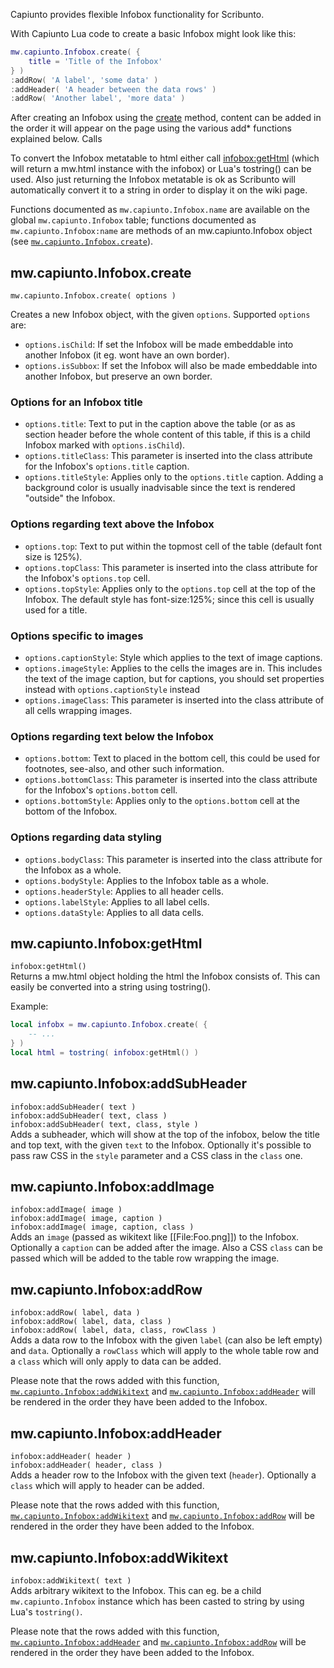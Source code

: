 Capiunto provides flexible Infobox functionality for Scribunto.

With Capiunto Lua code to create a basic Infobox might look like this:
<source lang="lua">
mw.capiunto.Infobox.create( {
	title = 'Title of the Infobox'
} )
:addRow( 'A label', 'some data' )
:addHeader( 'A header between the data rows' )
:addRow( 'Another label', 'more data' )
</source>

After creating an Infobox using the [[#mw.capiunto.Infobox.create|create]] method, content can be added in the order it will appear on the page using the various add* functions explained below. Calls

To convert the Infobox metatable to html either call [[#mw.capiunto.Infobox:getHtml|infobox:getHtml]] (which will return a mw.html instance with the infobox) or Lua's tostring() can be used. Also just returning the Infobox metatable is ok as Scribunto will automatically convert it to a string in order to display it on the wiki page.

Functions documented as <code>mw.capiunto.Infobox.name</code> are available on the global <code>mw.capiunto.Infobox</code> table; functions documented as <code>mw.capiunto.Infobox:name</code> are methods of an mw.capiunto.Infobox object (see [[#mw.capiunto.Infobox.create|<code>mw.capiunto.Infobox.create</code>]]).

== mw.capiunto.Infobox.create ==
<code>mw.capiunto.Infobox.create( options )</code>

Creates a new Infobox object, with the given <code>options</code>. Supported <code>options</code> are:

*<code>options.isChild</code>: If set the Infobox will be made embeddable into another Infobox (it eg. wont have an own border).
*<code>options.isSubbox</code>: If set the Infobox will also be made embeddable into another Infobox, but preserve an own border.

=== Options for an Infobox title ===
*<code>options.title</code>: Text to put in the caption above the table (or as as section header before the whole content of this table, if this is a child Infobox marked with <code>options.isChild</code>).
*<code>options.titleClass</code>: This parameter is inserted into the class attribute for the Infobox's <code>options.title</code> caption.
*<code>options.titleStyle</code>: Applies only to the <code>options.title</code> caption. Adding a background color is usually inadvisable since the text is rendered "outside" the Infobox.

=== Options regarding text above the Infobox ===
*<code>options.top</code>: Text to put within the topmost cell of the table (default font size is 125%).
*<code>options.topClass</code>: This parameter is inserted into the class attribute for the Infobox's <code>options.top</code> cell.
*<code>options.topStyle</code>: Applies only to the <code>options.top</code> cell at the top of the Infobox. The default style has font-size:125%; since this cell is usually used for a title.

=== Options specific to images ===
*<code>options.captionStyle</code>: Style which applies to the text of image captions.
*<code>options.imageStyle</code>: Applies to the cells the images are in. This includes the text of the image caption, but for captions, you should set properties instead with <code>options.captionStyle</code> instead
*<code>options.imageClass</code>: This parameter is inserted into the class attribute of all cells wrapping images.

=== Options regarding text below the Infobox ===
*<code>options.bottom</code>: Text to placed in the bottom cell, this could be used for footnotes, see-also, and other such information.
*<code>options.bottomClass</code>: This parameter is inserted into the class attribute for the Infobox's <code>options.bottom</code> cell.
*<code>options.bottomStyle</code>: Applies only to the <code>options.bottom</code> cell at the bottom of the Infobox.

=== Options regarding data styling ===
*<code>options.bodyClass</code>: This parameter is inserted into the class attribute for the Infobox as a whole.
*<code>options.bodyStyle</code>: Applies to the Infobox table as a whole.
*<code>options.headerStyle</code>: Applies to all header cells.
*<code>options.labelStyle</code>: Applies to all label cells.
*<code>options.dataStyle</code>: Applies to all data cells.

== mw.capiunto.Infobox:getHtml ==
<code>infobox:getHtml()</code><br>

Returns a mw.html object holding the html the Infobox consists of. This can easily be converted into a string using tostring().

Example:
<source lang="lua">
local infobx = mw.capiunto.Infobox.create( {
	-- ...
} )
local html = tostring( infobox:getHtml() )
</source>

== mw.capiunto.Infobox:addSubHeader ==
<code>infobox:addSubHeader( text )</code><br>
<code>infobox:addSubHeader( text, class )</code><br>
<code>infobox:addSubHeader( text, class, style )</code><br>

Adds a subheader, which will show at the top of the infobox, below the title and top text, with the given <code>text</code> to the Infobox. Optionally it's possible to pass raw CSS in the <code>style</code> parameter and a CSS class in the <code>class</code> one.

== mw.capiunto.Infobox:addImage ==
<code>infobox:addImage( image )</code><br>
<code>infobox:addImage( image, caption )</code><br>
<code>infobox:addImage( image, caption, class )</code><br>

Adds an <code>image</code> (passed as wikitext like <nowiki>[[File:Foo.png]]</nowiki>) to the Infobox. Optionally a <code>caption</code> can be added after the image. Also a CSS <code>class</code> can be passed which will be added to the table row wrapping the image.

== mw.capiunto.Infobox:addRow ==
<code>infobox:addRow( label, data )</code><br>
<code>infobox:addRow( label, data, class )</code><br>
<code>infobox:addRow( label, data, class, rowClass )</code><br>

Adds a data row to the Infobox with the given <code>label</code> (can also be left empty) and <code>data</code>. Optionally a <code>rowClass</code> which will apply to the whole table row and a <code>class</code> which will only apply to data can be added.

Please note that the rows added with this function, [[#mw.capiunto.Infobox:addWikitext|<code>mw.capiunto.Infobox:addWikitext</code>]] and [[#mw.capiunto.Infobox:addHeader|<code>mw.capiunto.Infobox:addHeader</code>]] will be rendered in the order they have been added to the Infobox.

== mw.capiunto.Infobox:addHeader ==
<code>infobox:addHeader( header )</code><br>
<code>infobox:addHeader( header, class )</code><br>

Adds a header row to the Infobox with the given text (<code>header</code>). Optionally a <code>class</code> which will apply to header can be added.

Please note that the rows added with this function, [[#mw.capiunto.Infobox:addWikitext|<code>mw.capiunto.Infobox:addWikitext</code>]] and [[#mw.capiunto.Infobox:addRow|<code>mw.capiunto.Infobox:addRow</code>]] will be rendered in the order they have been added to the Infobox.

== mw.capiunto.Infobox:addWikitext ==
<code>infobox:addWikitext( text )</code><br>

Adds arbitrary wikitext to the Infobox. This can eg. be a child <code>mw.capiunto.Infobox</code> instance which has been casted to string by using Lua's <code>tostring()</code>.

Please note that the rows added with this function, [[#mw.capiunto.Infobox:addHeader|<code>mw.capiunto.Infobox:addHeader</code>]] and [[#mw.capiunto.Infobox:addRow|<code>mw.capiunto.Infobox:addRow</code>]] will be rendered in the order they have been added to the Infobox.
